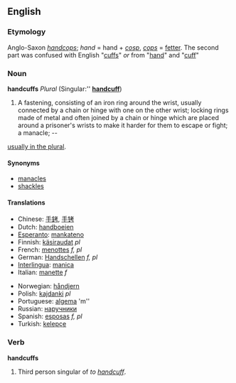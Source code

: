 ==English==
===Etymology===
Anglo-Saxon ''[[handcops]]''; ''hand'' = hand + ''[[cosp]]'', ''[[cops]]'' = [[fetter]]. The second part was confused with English "[[cuff]]s" ''or'' from "[[hand]]" and "[[cuff]]"

===Noun===
'''handcuffs''' ''Plural'' (Singular:'' '''[[handcuff]]''')

#A fastening, consisting of an iron ring around the wrist, usually connected by a chain or hinge with one on the other wrist; locking rings made of metal and often joined by a chain or hinge which are placed around a prisoner's wrists to make it harder for them to escape or fight; a manacle; -- 
[[handcuffs|usually in the plural]].

====Synonyms====
*[[manacles]]
*[[shackles]]

====Translations====
{{top}}
*Chinese: [[手銬]], [[手铐]]
*Dutch: [[handboeien]]
*[[Esperanto]]: [[mankateno]]
*Finnish: [[käsiraudat]] ''pl''
*French: [[menottes]] ''f, pl''
*German: [[Handschellen]] ''f, pl''
*[[Interlingua]]: [[manica]]
*Italian: [[manette]] ''f''
{{mid}}
*Norwegian: [[håndjern]] {{n}}
*Polish: [[kajdanki]] ''pl''
*Portuguese: [[algema]] 'm''
*Russian: [[наручники]]
*Spanish: [[esposas]] ''f, pl''
*Turkish: [[kelepçe]]
{{bottom}}

===Verb===
'''handcuffs'''
#Third person singular of ''to [[handcuff]]''.